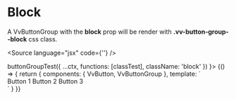 
<Meta title="Components/ButtonGroup/Props" component={VvButtonGroup} />

# Block

A VvButtonGroup with the <strong>block</strong> prop will be render with <strong>.vv-button-group--block</strong> css class. <br/>

<Source language="jsx" code={'<vv-button block></vv-button>'} />

<Canvas>
	<Story
		name="block"
		play={(ctx) =>
			buttonGroupTest({
				...ctx,
				functions: [classTest],
				className: 'block'
			})
		}>
		{() => {
			return {
				components: { VvButton, VvButtonGroup },
				template: `
					<div class="flex flex-col">
						<vv-button-group modifiers="block" class="mt-22">
                            <vv-button>Button 1</vv-button>
                            <vv-button id="btn2">Button 2</vv-button>
                            <vv-button>Button 3</vv-button>
                        </vv-button-group> 
					</div>
                    `
			}
		}}
	</Story>
</Canvas>

